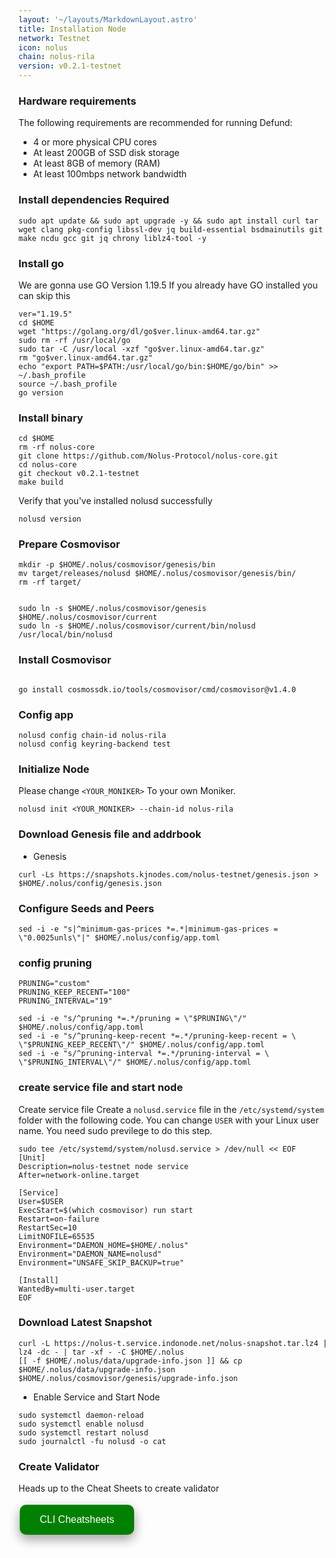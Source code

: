 ```yaml
---
layout: '~/layouts/MarkdownLayout.astro'
title: Installation Node
network: Testnet
icon: nolus
chain: nolus-rila
version: v0.2.1-testnet
---
```


### Hardware requirements

The following requirements are recommended for running Defund:

- 4 or more physical CPU cores
- At least 200GB of SSD disk storage
- At least 8GB of memory (RAM)
- At least 100mbps network bandwidth


### Install dependencies Required

```
sudo apt update && sudo apt upgrade -y && sudo apt install curl tar wget clang pkg-config libssl-dev jq build-essential bsdmainutils git make ncdu gcc git jq chrony liblz4-tool -y
```

### Install go

We are gonna use GO Version 1.19.5
If you already have GO installed you can skip this 

```
ver="1.19.5"
cd $HOME
wget "https://golang.org/dl/go$ver.linux-amd64.tar.gz"
sudo rm -rf /usr/local/go
sudo tar -C /usr/local -xzf "go$ver.linux-amd64.tar.gz"
rm "go$ver.linux-amd64.tar.gz"
echo "export PATH=$PATH:/usr/local/go/bin:$HOME/go/bin" >> ~/.bash_profile
source ~/.bash_profile
go version
```

### Install binary

```
cd $HOME
rm -rf nolus-core
git clone https://github.com/Nolus-Protocol/nolus-core.git
cd nolus-core
git checkout v0.2.1-testnet
make build
```

Verify that you've installed nolusd successfully

```
nolusd version
```

### Prepare Cosmovisor
```
mkdir -p $HOME/.nolus/cosmovisor/genesis/bin
mv target/releases/nolusd $HOME/.nolus/cosmovisor/genesis/bin/
rm -rf target/


sudo ln -s $HOME/.nolus/cosmovisor/genesis $HOME/.nolus/cosmovisor/current
sudo ln -s $HOME/.nolus/cosmovisor/current/bin/nolusd /usr/local/bin/nolusd
```

### Install Cosmovisor
```

go install cosmossdk.io/tools/cosmovisor/cmd/cosmovisor@v1.4.0
```

### Config app

```
nolusd config chain-id nolus-rila
nolusd config keyring-backend test
```

### Initialize Node

Please change `<YOUR_MONIKER>` To your own Moniker.

```
nolusd init <YOUR_MONIKER> --chain-id nolus-rila
```

### Download Genesis file and addrbook

- Genesis

```
curl -Ls https://snapshots.kjnodes.com/nolus-testnet/genesis.json > $HOME/.nolus/config/genesis.json
```


### Configure Seeds and Peers

```
sed -i -e "s|^minimum-gas-prices *=.*|minimum-gas-prices = \"0.0025unls\"|" $HOME/.nolus/config/app.toml
```

### config pruning

```
PRUNING="custom"
PRUNING_KEEP_RECENT="100"
PRUNING_INTERVAL="19"

sed -i -e "s/^pruning *=.*/pruning = \"$PRUNING\"/" $HOME/.nolus/config/app.toml
sed -i -e "s/^pruning-keep-recent *=.*/pruning-keep-recent = \
\"$PRUNING_KEEP_RECENT\"/" $HOME/.nolus/config/app.toml
sed -i -e "s/^pruning-interval *=.*/pruning-interval = \
\"$PRUNING_INTERVAL\"/" $HOME/.nolus/config/app.toml
```


### create service file and start node

Create service file
Create a `nolusd.service` file in the `/etc/systemd/system` folder with the following code. 
You can change `USER` with your Linux user name. You need sudo previlege to do this step.

```
sudo tee /etc/systemd/system/nolusd.service > /dev/null << EOF
[Unit]
Description=nolus-testnet node service
After=network-online.target

[Service]
User=$USER
ExecStart=$(which cosmovisor) run start
Restart=on-failure
RestartSec=10
LimitNOFILE=65535
Environment="DAEMON_HOME=$HOME/.nolus"
Environment="DAEMON_NAME=nolusd"
Environment="UNSAFE_SKIP_BACKUP=true"

[Install]
WantedBy=multi-user.target
EOF
```

### Download Latest Snapshot
```
curl -L https://nolus-t.service.indonode.net/nolus-snapshot.tar.lz4 | lz4 -dc - | tar -xf - -C $HOME/.nolus
[[ -f $HOME/.nolus/data/upgrade-info.json ]] && cp $HOME/.nolus/data/upgrade-info.json $HOME/.nolus/cosmovisor/genesis/upgrade-info.json
```

- Enable Service and Start Node

```
sudo systemctl daemon-reload
sudo systemctl enable nolusd
sudo systemctl restart nolusd
sudo journalctl -fu nolusd -o cat
```
### Create Validator

Heads up to the Cheat Sheets to create validator

<a href="https://www.indonode.net/testnet/nolus/cheat" target="_blank">
  <button style="background-color: green; border: none; color: white; padding: 15px 32px; text-align: center; text-decoration: none; display: inline-block; font-size: 16px; margin: 4px 2px; cursor: pointer; border-radius: 10px; box-shadow: 0 8px 16px 0 rgba(0,0,0,0.2), 0 6px 20px 0 rgba(0,0,0,0.19);" onmouseover="this.style.boxShadow='0 0 0 4px rgba(0,255,0,0.5)'" onmouseout="this.style.boxShadow='0 8px 16px 0 rgba(0,0,0,0.2), 0 6px 20px 0 rgba(0,0,0,0.19)'">CLI Cheatsheets</button>
</a>